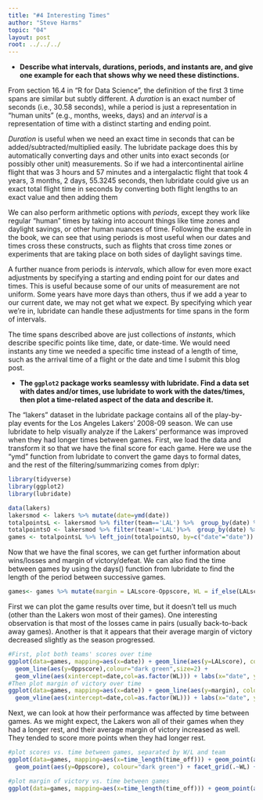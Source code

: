 ```yaml
---
title: "#4 Interesting Times"
author: "Steve Harms"
topic: "04"
layout: post
root: ../../../
---
```

- **Describe what intervals, durations, periods, and instants are, and give one example for each that shows why we need these distinctions.**

From section 16.4 in "R for Data Science", the definition of the first 3 time spans are similar but subtly different. A *duration* is an exact number of seconds (i.e., 30.58 seconds), while a period is just a representation in "human units" (e.g., months, weeks, days) and an *interval* is a representation of time with a distinct starting and ending point.

*Duration* is useful when we need an exact time in seconds that can be added/subtracted/multiplied easily. The lubridate package does this by automatically converting days and other units into exact seconds (or possibly other unit) measurements. So if we had a intercontinental airline flight that was 3 hours and 57 minutes and a intergalactic flight that took 4 years, 3 months, 2 days, 55.3245 seconds, then lubridate could give us an exact total flight time in seconds by converting both flight lengths to an exact value and then adding them

We can also perform arithmetic options with *periods*, except they work like regular "human" times by taking into account things like time zones and daylight savings, or other human nuances of time. Following the example in the book, we can see that using periods is most useful when our dates and times cross these constructs, such as flights that cross time zones or experiments that are taking place on both sides of daylight savings time.

A further nuance from periods is *intervals*, which allow for even more exact adjustments by specifying a starting and ending point for our dates and times. This is useful because some of our units of measurement are not uniform. Some years have more days than others, thus if we add a year to our current date, we may not get what we expect. By specifying which year we're in, lubridate can handle these adjustments for time spans in the form of intervals.

The time spans described above are just collections of *instants*, which describe specific points like time, date, or date-time. We would need instants any time we needed a specific time instead of a length of time, such as the arrival time of a flight or the date and time I submit this blog post.


- **The `ggplot2` package works seamlessy with lubridate. Find a data set with dates and/or times, use lubridate to work with the dates/times, then plot a time-related aspect of the data and describe it.**

The "lakers" dataset in the lubridate package contains all of the play-by-play events for the Los Angeles Lakers' 2008-09 season. We can use lubridate to help visually analyze if the Lakers' performance was improved when they had longer times between games. First, we load the data and transform it so that we have the final score for each game. Here we use the "ymd" function from lubridate to convert the game days to formal dates, and the rest of the filtering/summarizing comes from dplyr:
```r
library(tidyverse)
library(ggplot2)
library(lubridate)

data(lakers)
lakersmod <- lakers %>% mutate(date=ymd(date))
totalpointsL <- lakersmod %>% filter(team=='LAL') %>%  group_by(date) %>% summarise(LALscore = sum(points))
totalpointsO <- lakersmod %>% filter(team!='LAL')%>%  group_by(date) %>% summarise(Oppscore = sum(points))
games <- totalpointsL %>% left_join(totalpointsO, by=c("date"="date"))
```

Now that we have the final scores, we can get further information about wins/losses and margin of victory/defeat. We can also find the time between games by using the days() function from lubridate to find the length of the period between successive games.
```r
games<- games %>% mutate(margin = LALscore-Oppscore, WL = if_else(LALscore>Oppscore,"W","L"), time_off=days(date-lag(date,1)))
```

First we can plot the game results over time, but it doesn't tell us much (other than the Lakers won most of their games). One interesting observation is that most of the losses came in pairs (usually back-to-back away games). Another is that it appears that their average margin of victory decreased slightly as the season progressed.
```r
#First, plot both teams' scores over time
ggplot(data=games, mapping=aes(x=date)) + geom_line(aes(y=LALscore), colour = "purple",size=2) +
  geom_line(aes(y=Oppscore),colour="dark green",size=2) +
  geom_vline(aes(xintercept=date,col=as.factor(WL))) + labs(x="date", y="Points Scored")
#Then plot margin of victory over time
ggplot(data=games, mapping=aes(x=date)) + geom_line(aes(y=margin), colour = "purple",size=2) +
  geom_vline(aes(xintercept=date,col=as.factor(WL))) + labs(x="date", y="Margin of Victory/Defeat")
```

Next, we can look at how their performance was affected by time between games. As we might expect, the Lakers won all of their games when they had a longer rest, and their average margin of victory increased as well. They tended to score more points when they had longer rest.
```r
#plot scores vs. time between games, separated by W/L and team
ggplot(data=games, mapping=aes(x=time_length(time_off))) + geom_point(aes(y=LALscore), colour="purple") +
  geom_point(aes(y=Oppscore), colour="dark green") + facet_grid(.~WL) + labs(y="Points Scored")

#plot margin of victory vs. time between games
ggplot(data=games, mapping=aes(x=time_length(time_off))) + geom_point(aes(y=margin), colour="purple",pch=15,size=4) + geom_hline(aes(yintercept=0),lty=2,size=2)

```
